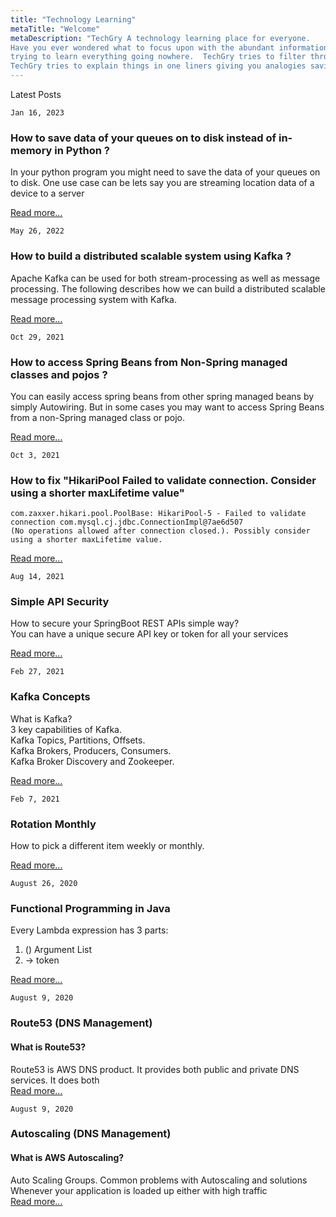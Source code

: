 ```yaml
---
title: "Technology Learning"
metaTitle: "Welcome"
metaDescription: "TechGry A technology learning place for everyone. 
Have you ever wondered what to focus upon with the abundant information out there. You cannot spend your limited time 
trying to learn everything going nowhere.  TechGry tries to filter through all of it following 80/20 rule. 
TechGry tries to explain things in one liners giving you analogies saving you tons of time."
---
```

Latest Posts   

`Jan 16, 2023`
### How to save data of your queues on to disk instead of in-memory in Python ?

In your python program you might need to save the data of your queues on to disk. One use case can be 
lets say you are streaming location data of a device to a server 

[Read more...](/concepts/04-save-queue-data-on-to-disk)

`May 26, 2022`
### How to build a distributed scalable system using Kafka ?

Apache Kafka can be used for both stream-processing as well as message processing.  The following
describes how we can build a distributed scalable message processing system with Kafka.

[Read more...](/kafka/09-kafka-how-to-build-distributed-scalable-system)


`Oct 29, 2021`
### How to access Spring Beans from Non-Spring managed classes and pojos ?

You can easily access spring beans from other spring managed beans by simply Autowiring. But in some cases
you may want to access Spring Beans from a non-Spring managed class or pojo.  

[Read more...](/concepts/03-access-spring-beans)   


`Oct 3, 2021`
### How to fix "HikariPool Failed to validate connection. Consider using a shorter maxLifetime value"
```
com.zaxxer.hikari.pool.PoolBase: HikariPool-5 - Failed to validate connection com.mysql.cj.jdbc.ConnectionImpl@7ae6d507 
(No operations allowed after connection closed.). Possibly consider using a shorter maxLifetime value.
```

[Read more...](/concepts/02-maxLifetime)

`Aug 14, 2021`
### Simple API Security
How to secure your SpringBoot REST APIs simple way?   
You can have a unique secure API key or token for all your services      

[Read more...](/concepts/01-apis-security)

`Feb 27, 2021`
### Kafka Concepts
What is Kafka?     
3 key capabilities of Kafka.     
Kafka Topics, Partitions, Offsets.       
Kafka Brokers, Producers, Consumers.     
Kafka Broker Discovery and Zookeeper.      

[Read more...](/kafka/00-what-is-kafka)    

`Feb 7, 2021`    
### Rotation Monthly
How to pick a different item weekly or monthly.    

[Read more...](/concepts/00-rotation-strategy)    

`August 26, 2020`   
### Functional Programming in Java
Every Lambda expression has 3 parts:
1. ()  Argument List 
2.  -> token  

[Read more...](/java/01-functionalprogramming)

`August 9, 2020`   
### Route53 (DNS Management)
#### What is Route53?    
Route53 is AWS DNS product. It provides both public and private DNS services. It does both   
[Read more...](/aws/09-aws-route53)

`August 9, 2020`
### Autoscaling (DNS Management)
#### What is AWS Autoscaling?    
Auto Scaling Groups. Common problems with Autoscaling and solutions
Whenever your application is loaded up either with high traffic  
[Read more...](/aws/06-aws-autoscaling)